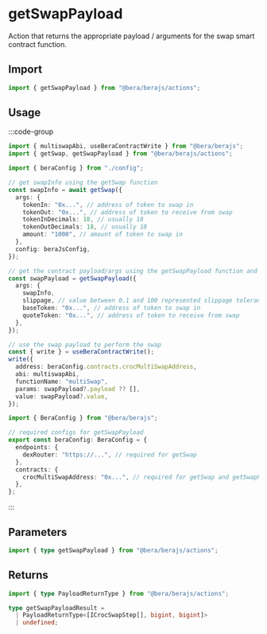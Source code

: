 # getSwapPayload

Action that returns the appropriate payload / arguments for the swap smart contract function.

## Import

```ts
import { getSwapPayload } from "@bera/berajs/actions";
```

## Usage

:::code-group

```ts twoslash [example.ts]
import { multiswapAbi, useBeraContractWrite } from "@bera/berajs";
import { getSwap, getSwapPayload } from "@bera/berajs/actions";

import { beraConfig } from "./config";

// get swapInfo using the getSwap function
const swapInfo = await getSwap({
  args: {
    tokenIn: "0x...", // address of token to swap in
    tokenOut: "0x...", // address of token to receive from swap
    tokenInDecimals: 18, // usually 18
    tokenOutDecimals: 18, // usually 18
    amount: "1000", // amount of token to swap in
  },
  config: beraJsConfig,
});

// get the contract payload/args using the getSwapPayload function and the swapInfo object from getSwap above
const swapPayload = getSwapPayload({
  args: {
    swapInfo,
    slippage, // value between 0.1 and 100 represented slippage tolerance for this swap transaction
    baseToken: "0x...", // address of token to swap in
    quoteToken: "0x...", // address of token to receive from swap
  },
});

// use the swap payload to perform the swap
const { write } = useBeraContractWrite();
write({
  address: beraConfig.contracts.crocMultiSwapAddress,
  abi: multiswapAbi,
  functionName: "multiSwap",
  params: swapPayload?.payload ?? [],
  value: swapPayload?.value,
});
```

```ts twoslash [config.ts] filename="config.ts"
import { BeraConfig } from "@bera/berajs";

// required configs for getSwapPayload
export const beraConfig: BeraConfig = {
  endpoints: {
    dexRouter: "https://...", // required for getSwap
  },
  contracts: {
    crocMultiSwapAddress: "0x...", // required for getSwap and getSwapPayload
  },
};
```

:::

## Parameters

```ts twoslash
import { type getSwapPayload } from "@bera/berajs/actions";
```

## Returns

```ts twoslash
import { type PayloadReturnType } from "@bera/berajs/actions";

type getSwapPayloadResult =
  | PayloadReturnType<[ICrocSwapStep[], bigint, bigint]>
  | undefined;
```
